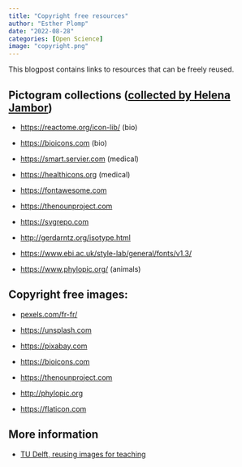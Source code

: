 ```yaml
---
title: "Copyright free resources"
author: "Esther Plomp"
date: "2022-08-28"
categories: [Open Science]
image: "copyright.png"
---
```


This blogpost contains links to resources that can be freely reused.

## Pictogram collections ([collected by Helena Jambor](https://vis.social/@helenajambor/110456415144726882))

-   [https://reactome.org/icon-lib/](https://urldefense.com/v3/__https:/reactome.org/icon-lib/__;!!PAKc-5URQlI!7jivo64vxAWb-zHs0CGeCFCFmkkxh0bvMLW6LPALnlmd0nY0Zloc-Pxxs9WrZGR1x0WfKWJSFaOD0UFO8-0$) (bio)

-   [https://bioicons.com](https://urldefense.com/v3/__https:/bioicons.com__;!!PAKc-5URQlI!7jivo64vxAWb-zHs0CGeCFCFmkkxh0bvMLW6LPALnlmd0nY0Zloc-Pxxs9WrZGR1x0WfKWJSFaODyVOEw8w$) (bio)

-   [https://smart.servier.com](https://urldefense.com/v3/__https:/smart.servier.com__;!!PAKc-5URQlI!7jivo64vxAWb-zHs0CGeCFCFmkkxh0bvMLW6LPALnlmd0nY0Zloc-Pxxs9WrZGR1x0WfKWJSFaODajJ0FWI$) (medical)

-   [https://healthicons.org](https://urldefense.com/v3/__https:/healthicons.org__;!!PAKc-5URQlI!7jivo64vxAWb-zHs0CGeCFCFmkkxh0bvMLW6LPALnlmd0nY0Zloc-Pxxs9WrZGR1x0WfKWJSFaODpJs-WgM$) (medical)

-   [https://fontawesome.com](https://urldefense.com/v3/__https:/fontawesome.com__;!!PAKc-5URQlI!7jivo64vxAWb-zHs0CGeCFCFmkkxh0bvMLW6LPALnlmd0nY0Zloc-Pxxs9WrZGR1x0WfKWJSFaOD6SRPZvA$)

-   [https://thenounproject.com](https://urldefense.com/v3/__https:/thenounproject.com__;!!PAKc-5URQlI!7jivo64vxAWb-zHs0CGeCFCFmkkxh0bvMLW6LPALnlmd0nY0Zloc-Pxxs9WrZGR1x0WfKWJSFaODFpAmlvc$)

-   [https://svgrepo.com](https://urldefense.com/v3/__https:/svgrepo.com__;!!PAKc-5URQlI!7jivo64vxAWb-zHs0CGeCFCFmkkxh0bvMLW6LPALnlmd0nY0Zloc-Pxxs9WrZGR1x0WfKWJSFaODfnB4Gcc$)

-   [http://gerdarntz.org/isotype.html](https://urldefense.com/v3/__http:/gerdarntz.org/isotype.html__;!!PAKc-5URQlI!7jivo64vxAWb-zHs0CGeCFCFmkkxh0bvMLW6LPALnlmd0nY0Zloc-Pxxs9WrZGR1x0WfKWJSFaOD9MymAlw$)

-   [https://www.ebi.ac.uk/style-lab/general/fonts/v1.3/](https://urldefense.com/v3/__https:/www.ebi.ac.uk/style-lab/general/fonts/v1.3/__;!!PAKc-5URQlI!7jivo64vxAWb-zHs0CGeCFCFmkkxh0bvMLW6LPALnlmd0nY0Zloc-Pxxs9WrZGR1x0WfKWJSFaODlOA2j5w$)

-   [https://www.phylopic.org/](https://urldefense.com/v3/__https:/www.phylopic.org/__;!!PAKc-5URQlI!7jivo64vxAWb-zHs0CGeCFCFmkkxh0bvMLW6LPALnlmd0nY0Zloc-Pxxs9WrZGR1x0WfKWJSFaOD-JmTa0o$) (animals)

## Copyright free images:

-   [pexels.com/fr-fr/](https://t.co/oTioaam8Y1)

-   [https://unsplash.com](https://t.co/pueZRTCONF)

-   [https://pixabay.com](https://t.co/nhx3wlPHhv)

-   [https://bioicons.com](https://t.co/6XT1z2jgg5)

-   [https://thenounproject.com](https://t.co/2KCJU3xCAP)

-   [http://phylopic.org](https://t.co/QGnYaLsSjm)

-   [https://flaticon.com](https://t.co/TVlAtmlVDz)

## More information

-   [TU Delft, reusing images for teaching](https://www.tudelft.nl/library/support/copyright/teacher-copyright-answers#c1132165)
